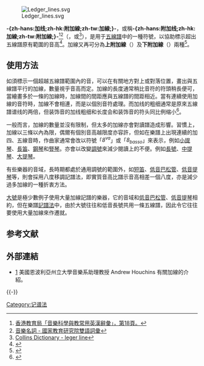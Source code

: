 {{noteTA
|T=zh-hans:加线;zh-hk:附加線;zh-tw:加線;
|1=zh-hans:加线;zh-hk:附加線;zh-tw:加線;
}}
[[File:Ledger_lines.svg|thumb]]

'''-{zh-hans:加线;zh-hk:附加線;zh-tw:加線;}-'''，或稱'''-{zh-hans:附加线;zh-hk:加線;zh-tw:附加線;}-'''<ref>[https://www.edb.gov.hk/tc/curriculum-development/kla/arts-edu/resources/mus-curri/index.html#glossary 香港教育局「音樂科學與教常用英漢辭彙」，第18頁。]</ref><ref>[https://terms.naer.edu.tw/terms/manager_admin/new_file_download.php?Pact=FileDownLoad&button_num=g5&source_id=341&Pval=1839 音樂名詞 - 國家教育研究院雙語詞彙]</ref>（{{lang-en|ledger lines}}，或{{lang|en|leger lines}}<ref>[https://www.collinsdictionary.com/dictionary/english/leger-line Collins Dictionary - leger line]</ref>），是用于[[五線譜|五線譜]]中的一種符號，以協助標示超出五線譜原有範圍的音高<ref>{{Cite web |url=http://www.musictheory.net/lessons/10 |title=存档副本 |access-date=2011-08-19 |archive-date=2021-05-10 |archive-url=https://web.archive.org/web/20210510005007/https://www.musictheory.net/lessons/10 |dead-url=no }}</ref>。加線又再可分為'''上附加線'''（{{lang|en|upper ledger lines}}）及'''下附加線'''（{{lang|en|lower ledger lines}}）兩種<ref >{{cite book |author1=人民音乐出版社 |title=音乐曲谱出版规范 |date=2015年10月 |publisher=人民音乐出版社 |location=北京 |isbn=9787103048504 |edition=第一版}}</ref>。

== 使用方法 ==
如須標示一個超越五線譜範圍內的音，可以在有關地方對上或對落位置，畫出與五線譜平行的加線，數量視乎音高而定。加線的長度通常稍比音符的符頭稍長便可，當繪畫多於一條的加線時，加線間的間距應與五線譜的間距相近。當有連續使用加線的音符時，加線不會相連，而是以個別音符處理。而加线的粗细通常是原來五線譜谱线的两倍，但装饰音的加线粗细和长度会和装饰音的符头同比例缩小<ref name="bars">{{Cite book|last=Gould|first=Elaine|title=Behind Bars: The Definitive Guide To Music Notation|publisher=Faber Music Limited|year=2016|isbn=9780571590032|pages=262|language=en}}</ref>。

一般而言，加線的數量並沒有限制，但太多的加線亦會對讀譜造成形響。習慣上，加線以三條以內為限，偶爾有個別音高越限度亦容許，但如在樂譜上出現連續的加四、五線音時，作曲家通常會改以符號「''8<sup>va</sup>''」或「''8<sub>basso</sub>''」來表示，例如[[小提琴|小提琴]]、[[長笛|長笛]]、[[鋼琴|鋼琴]]和[[豎琴|豎琴]]。亦會以改變[[調號|調號]]來減少閱讀上的不便。例如[[長號|長號]]、[[中提琴|中提琴]]、[[大提琴|大提琴]]。

有些樂器的音域，長時期都處於通用調號的範圍外，如[[短笛|短笛]]、[[低音巴松管|低音巴松管]]、[[低音提琴|低音提琴]]等，則會採用八度移調記譜法，即實質音高比譜示音高相差一個八度，亦是減少過多加線的一種折衷方法。

[[大號|大號]]是極少數例子使用大量加線記譜的樂器，它的音域和[[低音巴松管|低音巴松管]]、[[低音提琴|低音提琴]]相約，但在樂譜[[記譜法|記譜法]]中，由於大號往往和低音長號共用一條五線譜，因此令它往往要使用大量加線來作遷就。

== 参考文献 ==
{{Reflist}}

== 外部連結 ==
* [https://web.archive.org/web/20101226031116/http://www.emporia.edu/~houchina/pdf/unit1/ledgergr.pdf] 美國恩波利亞州立大學音樂系助理教授 Andrew Houchins 有關加線的介紹。

{{-}}
{{Musicnotation}}

[[Category:记谱法|Category:记谱法]]